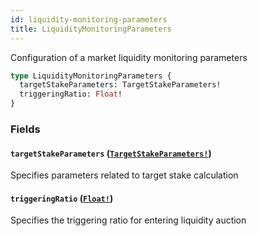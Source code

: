 ```yaml
---
id: liquidity-monitoring-parameters
title: LiquidityMonitoringParameters
---
```


Configuration of a market liquidity monitoring parameters

```graphql
type LiquidityMonitoringParameters {
  targetStakeParameters: TargetStakeParameters!
  triggeringRatio: Float!
}
```

### Fields

#### `targetStakeParameters` ([`TargetStakeParameters!`](/docs/graphql/objects/target-stake-parameters))

Specifies parameters related to target stake calculation

#### `triggeringRatio` ([`Float!`](/docs/graphql/scalars/float))

Specifies the triggering ratio for entering liquidity auction
